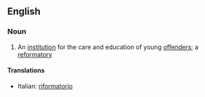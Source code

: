 ==English==

===Noun===
{{wikipedia|Approved School}}
{{en-noun|sg=[[approved]] [[school]]}}

#{{UK}} An [[institution]] for the care and education of young [[offender]]s; a [[reformatory]]

====Translations====
{{top}}
*Italian: [[riformatorio]] {{m}}
{{mid}}

{{bottom}}